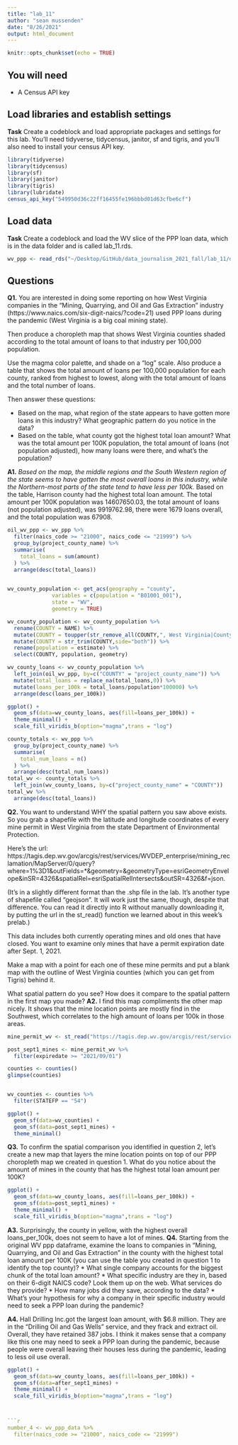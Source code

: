 ```yaml
---
title: "lab_11"
author: "sean mussenden"
date: "8/26/2021"
output: html_document
---
```


```r
knitr::opts_chunk$set(echo = TRUE)
```

## You will need

* A Census API key

## Load libraries and establish settings

**Task** Create a codeblock and load appropriate packages and settings for this lab. You'll need tidyverse, tidycensus, janitor, sf and tigris, and you'll also need to install your census API key.
```r
library(tidyverse)
library(tidycensus)
library(sf)
library(janitor)
library(tigris)
library(lubridate)
census_api_key("549950d36c22ff16455fe196bbbd01d63cfbe6cf")
```
## Load data

**Task** Create a codeblock and load the WV slice of the PPP loan data, which is in the data folder and is called lab_11.rds.
```r
wv_ppp <- read_rds("~/Desktop/GitHub/data_journalism_2021_fall/lab_11/data/lab_11.rds")
```
## Questions 

**Q1.** You are interested in doing some reporting on how West Virginia companies in the "Mining, Quarrying, and Oil and Gas Extraction" industry (https://www.naics.com/six-digit-naics/?code=21) used PPP loans during the pandemic (West Virginia is a big coal mining state).  

Then produce a choropleth map that shows West Virginia counties shaded according to the total amount of loans to that industry per 100,000 population. 

Use the magma color palette, and shade on a "log" scale. Also produce a table that shows the total amount of loans per 100,000 population for each county, ranked from highest to lowest, along with the total amount of loans and the total number of loans. 

Then answer these questions:

* Based on the map, what region of the state appears to have gotten more loans in this industry? What geographic pattern do you notice in the data?
* Based on the table, what county got the highest total loan amount? What was the total amount per 100K population, the total amount of loans (not population adjusted), how many loans were there, and what's the population?

**A1.** 
*Based on the map, the middle regions and the South Western region of the state seems to have gotten the most overall loans in this industry, while the Northern-most parts of the state tend to have less per 100k.
*Based on the table, Harrison county had the highest total loan amount. The total amount per 100K population was 14607650.03, the total amount of loans (not population adjusted), was 9919762.98, there were 1679 loans overall, and the total population was 67908.



```r
oil_wv_ppp <- wv_ppp %>%
  filter(naics_code >= "21000", naics_code <= "21999") %>%
  group_by(project_county_name) %>%
  summarise(
    total_loans = sum(amount)
  ) %>%
  arrange(desc(total_loans))
 
```

```r
wv_county_population <- get_acs(geography = "county", 
              variables = c(population = "B01001_001"), 
              state = "WV",
              geometry = TRUE)
```

```r
wv_county_population <- wv_county_population %>%
  rename(COUNTY = NAME) %>%
  mutate(COUNTY = toupper(str_remove_all(COUNTY,", West Virginia|County"))) %>%
  mutate(COUNTY = str_trim(COUNTY,side="both")) %>%
  rename(population = estimate) %>%
  select(COUNTY, population, geometry)
```

```r
wv_county_loans <- wv_county_population %>%
  left_join(oil_wv_ppp, by=c("COUNTY" = "project_county_name")) %>%
  mutate(total_loans = replace_na(total_loans,0)) %>%
  mutate(loans_per_100k = total_loans/population*100000) %>%
  arrange(desc(loans_per_100k))
```

```r
ggplot() + 
  geom_sf(data=wv_county_loans, aes(fill=loans_per_100k)) + 
  theme_minimal() +
  scale_fill_viridis_b(option="magma",trans = "log") 
```

```r
county_totals <- wv_ppp %>%
  group_by(project_county_name) %>%
  summarise(
    total_num_loans = n()
  ) %>%
  arrange(desc(total_num_loans))
total_wv <- county_totals %>%
  left_join(wv_county_loans, by=c("project_county_name" = "COUNTY"))
total_wv %>%
  arrange(desc(total_loans))

```

**Q2.** You want to understand WHY the spatial pattern you saw above exists.  So you grab a shapefile with the latitude and longitude coordinates of every mine permit in West Virginia from the state Department of Environmental Protection. 

Here's the url: https://tagis.dep.wv.gov/arcgis/rest/services/WVDEP_enterprise/mining_reclamation/MapServer/0/query?where=1%3D1&outFields=*&geometry=&geometryType=esriGeometryEnvelope&inSR=4326&spatialRel=esriSpatialRelIntersects&outSR=4326&f=json. 

(It's in a slightly different format than the .shp file in the lab. It's another type of shapefile called "geojson".  It will work just the same, though, despite that difference. You can read it directly into R without manually downloading it, by putting the url in the st_read() function we learned about in this week's prelab.) 

This data includes both currently operating mines and old ones that have closed.  You want to examine only mines that have a permit expiration date after Sept. 1, 2021. 

Make a map with a point for each one of these mine permits and put a blank map with the outline of West Virginia counties (which you can get from Tigris) behind it. 

What spatial pattern do you see? How does it compare to the spatial pattern in the first map you made?
**A2.**
I find this map compliments the other map nicely.  It shows that the mine location points are mostly find in the Southwest, which correlates to the high amount of loans per 100k in those areas.
```r
mine_permit_wv <- st_read("https://tagis.dep.wv.gov/arcgis/rest/services/WVDEP_enterprise/mining_reclamation/MapServer/0/query?where=1%3D1&outFields=*&geometry=&geometryType=esriGeometryEnvelope&inSR=4326&spatialRel=esriSpatialRelIntersects&outSR=4326&f=json")
```

```r
post_sept1_mines <- mine_permit_wv %>%
  filter(expiredate >= "2021/09/01")
```

```r
counties <- counties() 
glimpse(counties)


wv_counties <- counties %>%
  filter(STATEFP == "54")
```
```r
ggplot() + 
  geom_sf(data=wv_counties) +
  geom_sf(data=post_sept1_mines) + 
  theme_minimal()
```



**Q3.** To confirm the spatial comparison you identified in question 2, let's create a new map that layers the mine location points on top of our PPP choropleth map we created in question 1. What do you notice about the amount of mines in the county that has the highest total loan amount per 100K?
```r
ggplot() +
  geom_sf(data=wv_county_loans, aes(fill=loans_per_100k)) +
  geom_sf(data=post_sept1_mines) +
  theme_minimal() +
  scale_fill_viridis_b(option="magma",trans = "log") 
```

**A3.**
Surprisingly, the county in yellow, with the highest overall loans_per_100k, does not seem to have a lot of mines. 
**Q4.** Starting from the original WV ppp dataframe, examine the loans to companies in "Mining, Quarrying, and Oil and Gas Extraction" in the county with the highest total loan amount per 100K (you can use the table you created in question 1 to identify the top county)?
* What single company accounts for the biggest chunk of the total loan amount? 
* What specific industry are they in, based on their 6-digit NAICS code? Look them up on the web. What services do they provide?
* How many jobs did they save, according to the data?
* What's your hypothesis for why a company in their specific industry would need to seek a PPP loan during the pandemic?


**A4.**
Hall Drilling Inc.got the largest loan amount, with $6.8 million.  They are in the "Drilling Oil and Gas Wells" service, and they frack and extract oil.  Overall, they have retained 387 jobs.  I think it makes sense that a company like this one may need to seek a PPP loan during the pandemic, because people were overall leaving their houses less during the pandemic, leading to less oil use overall.
```r

ggplot() +
  geom_sf(data=wv_county_loans, aes(fill=loans_per_100k)) +
  geom_sf(data=after_sept1_mines) +
  theme_minimal() +
  scale_fill_viridis_b(option="magma",trans = "log") 



```r
number_4 <- wv_ppp_data %>%
  filter(naics_code >= "21000", naics_code <= "21999")
```


